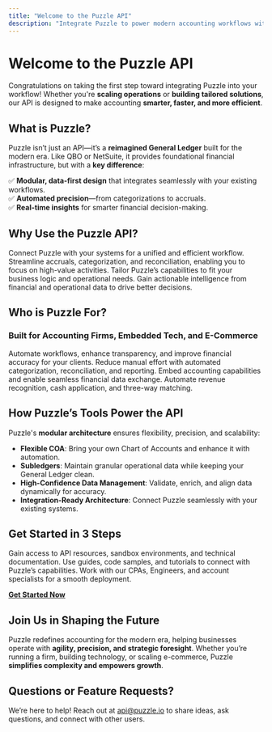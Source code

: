 ```yaml
---
title: "Welcome to the Puzzle API"
description: "Integrate Puzzle to power modern accounting workflows with automation, real-time insights, and seamless financial management."
---
```


# Welcome to the Puzzle API

Congratulations on taking the first step toward integrating Puzzle into your workflow! Whether you're **scaling operations** or **building tailored solutions**, our API is designed to make accounting **smarter, faster, and more efficient**.

## What is Puzzle?

Puzzle isn’t just an API—it’s a **reimagined General Ledger** built for the modern era. Like QBO or NetSuite, it provides foundational financial infrastructure, but with a **key difference**:  

✅ **Modular, data-first design** that integrates seamlessly with your existing workflows.  
✅ **Automated precision**—from categorizations to accruals.  
✅ **Real-time insights** for smarter financial decision-making.  

## Why Use the Puzzle API?

<AccordionGroup>
  <Accordion icon="puzzle-piece" title="Seamless Integration">
    Connect Puzzle with your systems for a unified and efficient workflow.
  </Accordion>
  <Accordion icon="bolt" title="Automate Complex Accounting Tasks">
    Streamline accruals, categorization, and reconciliation, enabling you to focus on high-value activities.
  </Accordion>
  <Accordion icon="wrench" title="Customizable & Scalable">
    Tailor Puzzle’s capabilities to fit your business logic and operational needs.
  </Accordion>
  <Accordion icon="chart-line-up" title="Real-Time Financial Insights">
    Gain actionable intelligence from financial and operational data to drive better decisions.
  </Accordion>
</AccordionGroup>

## Who is Puzzle For?

### Built for Accounting Firms, Embedded Tech, and E-Commerce

<CardGroup>

<Card title="For Accounting Firms" icon="briefcase" href="#for-accounting-firms">
  Automate workflows, enhance transparency, and improve financial accuracy for your clients.
</Card>

<Card title="For Accountants & Bookkeepers" icon="receipt" href="#for-accountants">
  Reduce manual effort with automated categorization, reconciliation, and reporting.
</Card>

<Card title="For Embedded Tech Partners" icon="layers" href="#for-tech-partners">
  Embed accounting capabilities and enable seamless financial data exchange.
</Card>

<Card title="For E-Commerce" icon="shopping-cart" href="#for-ecommerce">
  Automate revenue recognition, cash application, and three-way matching.
</Card>

</CardGroup>

## How Puzzle’s Tools Power the API

Puzzle's **modular architecture** ensures flexibility, precision, and scalability:

- **Flexible COA**: Bring your own Chart of Accounts and enhance it with automation.
- **Subledgers**: Maintain granular operational data while keeping your General Ledger clean.
- **High-Confidence Data Management**: Validate, enrich, and align data dynamically for accuracy.
- **Integration-Ready Architecture**: Connect Puzzle seamlessly with your existing systems.

## Get Started in 3 Steps

<AccordionGroup>

<Accordion icon="user-plus" title="1. Sign Up for Partner Access">
  Gain access to API resources, sandbox environments, and technical documentation.
</Accordion>

<Accordion icon="rectangle-terminal" title="2. Explore our Sandbox">
  Use guides, code samples, and tutorials to connect with Puzzle’s capabilities.
</Accordion>

<Accordion icon="rocket" title="3. Get Provisioned for Production Access">
  Work with our CPAs, Engineers, and account specialists for a smooth deployment.
</Accordion>

</AccordionGroup>

[**Get Started Now**](#)

## Join Us in Shaping the Future

Puzzle redefines accounting for the modern era, helping businesses operate with **agility, precision, and strategic foresight**. Whether you’re running a firm, building technology, or scaling e-commerce, Puzzle **simplifies complexity and empowers growth**.

## Questions or Feature Requests?

We’re here to help! Reach out at [api@puzzle.io](mailto:api@puzzle.io) to share ideas, ask questions, and connect with other users.
